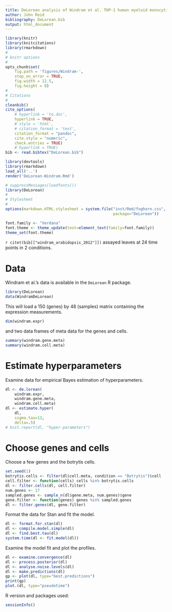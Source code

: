 ```yaml
---
title: DeLorean analysis of Windram et al. THP-1 human myeloid monocytic leukemia data
author: John Reid
bibliography: DeLorean.bib
output: html_document
---
```


<!--
%\VignetteEngine{knitr::rmarkdown}
%\VignetteIndexEntry{DeLorean analysis of THP-1 human myeloid monocytic leukemia data}
-->


```r
library(knitr)
library(knitcitations)
library(rmarkdown)
#
# knitr options
#
opts_chunk$set(
    fig.path = 'figures/Windram-',
    stop_on_error = TRUE,
    fig.width = 12.5,
    fig.height = 8)
#
# Citations
#
cleanbib()
cite_options(
    # hyperlink = 'to.doc',
    hyperlink = TRUE,
    # style = 'html',
    # citation_format = 'text',
    citation_format = "pandoc",
    cite.style = "numeric",
    check.entries = TRUE)
    # hyperlink = TRUE)
bib <- read.bibtex("DeLorean.bib")

```

```r
library(devtools)
library(rmarkdown)
load_all('..')
render('DeLorean-Windram.Rmd')

```

```r
# suppressMessages(loadfonts())
library(DeLorean)
#
# Stylesheet
#
options(markdown.HTML.stylesheet = system.file("inst/Rmd/foghorn.css",
                                               package="DeLorean"))

```

```r
font.family <- "Verdana"
font.theme <- theme_update(text=element_text(family=font.family))
theme_set(font.theme)

```



`r citet(bib[["windram_arabidopsis_2012"]])` assayed leaves at 24 time points
in 2 conditions.


# Data

Windram et al.'s data is available in the `DeLorean` R package.
```r
library(DeLorean)
data(WindramDeLorean)

```


This will load a 150 (genes) by 48 (samples) matrix containing the expression
measurements.
```r
dim(windram.expr)
```
and two data frames of meta data for the genes and cells.
```r
summary(windram.gene.meta)
summary(windram.cell.meta)
```


# Estimate hyperparameters

Examine data for empirical Bayes estimation of hyperparameters.
```r
dl <- de.lorean(
    windram.expr,
    windram.gene.meta,
    windram.cell.meta)
dl <- estimate.hyper(
    dl,
    sigma.tau=12,
    delta=.5)
# knit.report(dl, "hyper-parameters")

```


# Choose genes and cells

Choose a few genes and the botrytis cells.
```r
set.seed(1)
botrytis.cells <- filter(dl$cell.meta, condition == "Botrytis")$cell
cell.filter <- function(cells) cells %in% botrytis.cells
dl <- filter.cells(dl, cell.filter)
num.genes <- 17
sampled.genes <- sample_n(dl$gene.meta, num.genes)$gene
gene.filter <- function(genes) genes %in% sampled.genes
dl <- filter.genes(dl, gene.filter)

```


Format the data for Stan and fit the model.
```r
dl <- format.for.stan(dl)
dl <- compile.model.simple(dl)
dl <- find.best.tau(dl)
system.time(dl <- fit.model(dl))
```


Examine the model fit and plot the profiles.
```r
dl <- examine.convergence(dl)
dl <- process.posterior(dl)
dl <- analyse.noise.levels(dl)
dl <- make.predictions(dl)
gp <- plot(dl, type="best.predictions")
print(gp)
plot.(dl, type="pseudotime")

```


R version and packages used:
```r
sessionInfo()
```
